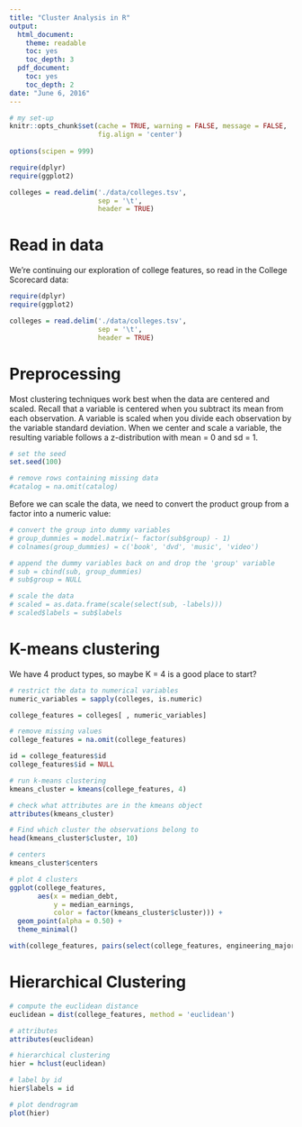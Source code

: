 ```yaml
---
title: "Cluster Analysis in R"
output:
  html_document:
    theme: readable
    toc: yes
    toc_depth: 3
  pdf_document:
    toc: yes
    toc_depth: 2
date: "June 6, 2016"
---
```


```r
# my set-up
knitr::opts_chunk$set(cache = TRUE, warning = FALSE, message = FALSE,
                      fig.align = 'center')
 
options(scipen = 999)

require(dplyr)
require(ggplot2)

colleges = read.delim('./data/colleges.tsv',
                      sep = '\t',
                      header = TRUE)
```

# Read in data

We're continuing our exploration of college features, so read in the College
Scorecard data:

```r
require(dplyr)
require(ggplot2)

colleges = read.delim('./data/colleges.tsv',
                      sep = '\t',
                      header = TRUE)
```

# Preprocessing

Most clustering techniques work best when the data are centered and scaled.
Recall that a variable is centered when you subtract its mean from each 
observation. A variable is scaled when you divide each observation by 
the variable standard deviation. When we center and scale a variable, the 
resulting variable follows a z-distribution with mean = 0 and sd = 1.

```r
# set the seed
set.seed(100)

# remove rows containing missing data
#catalog = na.omit(catalog)
```

Before we can scale the data, we need to convert the product group from a factor
into a numeric value:

```r
# convert the group into dummy variables
# group_dummies = model.matrix(~ factor(sub$group) - 1)
# colnames(group_dummies) = c('book', 'dvd', 'music', 'video')

# append the dummy variables back on and drop the 'group' variable
# sub = cbind(sub, group_dummies)
# sub$group = NULL

# scale the data 
# scaled = as.data.frame(scale(select(sub, -labels)))
# scaled$labels = sub$labels
```

# K-means clustering

We have 4 product types, so maybe K = 4 is a good place to start?

```r
# restrict the data to numerical variables
numeric_variables = sapply(colleges, is.numeric)

college_features = colleges[ , numeric_variables]

# remove missing values
college_features = na.omit(college_features)

id = college_features$id
college_features$id = NULL

# run k-means clustering
kmeans_cluster = kmeans(college_features, 4)

# check what attributes are in the kmeans object
attributes(kmeans_cluster)

# Find which cluster the observations belong to
head(kmeans_cluster$cluster, 10)

# centers
kmeans_cluster$centers

# plot 4 clusters
ggplot(college_features, 
       aes(x = median_debt, 
           y = median_earnings, 
           color = factor(kmeans_cluster$cluster))) +
  geom_point(alpha = 0.50) +
  theme_minimal() 

with(college_features, pairs(select(college_features, engineering_major_perc, median_earnings, family_income_median, median_debt), col = c(1:4)[kmeans_cluster$cluster])) 
```

# Hierarchical Clustering

```r
# compute the euclidean distance
euclidean = dist(college_features, method = 'euclidean')

# attributes
attributes(euclidean)

# hierarchical clustering
hier = hclust(euclidean)

# label by id
hier$labels = id

# plot dendrogram
plot(hier)
```
